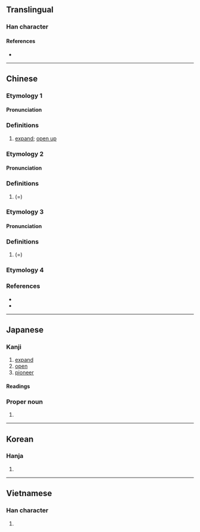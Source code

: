 {{character info/new}}
==Translingual==

===Han character===
{{Han char|rn=64|rad=手|as=05|sn=8|four=51060|canj=QMR|ids=扌石}}

====References====
* {{Han ref|kx=0425.130|dkj=11958|dj=0774.020|hdz=31849.060|uh=62D3|ud=25299|bh=A9DD|bd=43485}}

----

==Chinese==

===Etymology 1===
{{zh-forms}}

====Pronunciation====
{{zh-pron
|m=tuò
|c=tok3
|h=pfs=
|md=
|mn=thok/qz,xm,zz:thuh
|mn_note=thok - literary; thuh - vernacular
|w=
|mc=y
|oc=y
|cat=
}}

===Definitions===
{{zh-hanzi}}

# [[expand]]; [[open up]]

===Etymology 2===
{{zh-forms}}

====Pronunciation====
{{zh-pron
|m=tà
|c=taap3
|h=pfs=
|md=
|mn=
|w=
|mc=
|oc=
|cat=
}}

===Definitions===
{{zh-hanzi}}

# (={{l|zh|搨}}) {{rfdef|zh}}

===Etymology 3===
{{zh-forms}}

====Pronunciation====
{{zh-pron
|m=tuō
|c=
|h=pfs=
|md=
|mn=
|w=
|mc=
|oc=
|cat=
}}

===Definitions===
{{zh-hanzi}}

# (={{l|zh|托}}) {{rfdef|zh}}

===Etymology 4===
{{zh-see|摭|v}}

===References===
* {{R:twedu|A01533}}
* {{R:yue:Hanzi}}

----

==Japanese==

===Kanji===
{{ja-kanji|grade=c|rs=手05}}

# [[expand]]
# [[open]]
# [[pioneer]]

====Readings====
{{ja-readings
|on=たく, せき
|kun=ひら-く, ひろ-う
}}

===Proper noun===
{{ja-pos|proper|たく}}

# {{given name|male|lang=ja|sort=たく}}

----

==Korean==

===Hanja===
{{ko-hanja|hangeul=[[척]], [[탁]]|eumhun=|rv=cheok, tak|mr=ch'ŏk, t'ak|y=chek, thak}}

# {{defn|lang=ko|sort=手05}}

----

==Vietnamese==

===Han character===
{{vi-hantu|[[đo]], [[đó]], [[đố]], [[thác]]|rs=手05}}

# {{defn|lang=vi|sort=手05}}
